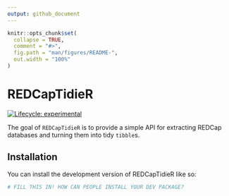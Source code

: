 ```yaml
---
output: github_document
---
```


<!-- README.md is generated from README.Rmd. Please edit that file -->

```r
knitr::opts_chunk$set(
  collapse = TRUE,
  comment = "#>",
  fig.path = "man/figures/README-",
  out.width = "100%"
)
```

# REDCapTidieR

<!-- badges: start -->
[![Lifecycle: experimental](https://img.shields.io/badge/lifecycle-experimental-orange.svg)](https://lifecycle.r-lib.org/articles/stages.html#experimental)
<!-- badges: end -->

The goal of `REDCapTidieR` is to provide a simple API for extracting REDCap databases and turning them into tidy `tibble`s.

## Installation

You can install the development version of REDCapTidieR like so:

``` r
# FILL THIS IN! HOW CAN PEOPLE INSTALL YOUR DEV PACKAGE?
```

